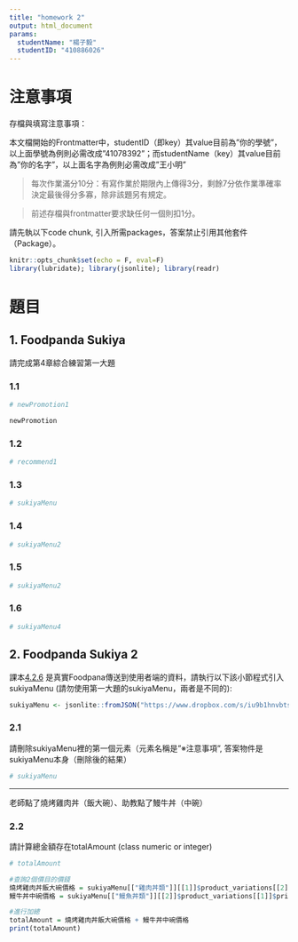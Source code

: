 ---
title: "homework 2"
output: html_document
params:
  studentName: "楊子毅"
  studentID: "410886026"
---

# 注意事項

存檔與填寫注意事項：

  本文檔開始的Frontmatter中，studentID（即key）其value目前為"你的學號"，以上面學號為例則必需改成"41078392"；而studentName（key）其value目前為"你的名字"，以上面名字為例則必需改成"王小明"

> 每次作業滿分10分：有寫作業於期限內上傳得3分，剩餘7分依作業準確率決定最後得分多寡，除非該題另有規定。

> 前述存檔與frontmatter要求缺任何一個則扣1分。

請先執以下code chunk, 引入所需packages，答案禁止引用其他套件（Package）。
```{r setup, include=FALSE}
knitr::opts_chunk$set(echo = F, eval=F)
library(lubridate); library(jsonlite); library(readr)
```

# 題目

## 1. Foodpanda Sukiya
請完成第4章綜合練習第一大題

### 1.1

```{r ans11}
# newPromotion1 

newPromotion
```

### 1.2

```{r ans12}
# recommend1
```

### 1.3

```{r ans13}
# sukiyaMenu
```

### 1.4

```{r ans14}
# sukiyaMenu2
```

### 1.5

```{r ans15}
# sukiyaMenu2
```

### 1.6

```{r ans16}
# sukiyaMenu4
```

## 2. Foodpanda Sukiya 2

課本[4.2.6](https://tpemartin.github.io/NTPU-R-for-Data-Science/operationonvectorandlist.html#sukiya-menu) 是真實Foodpana傳送到使用者端的資料，請執行以下該小節程式引入sukiyaMenu (請勿使用第一大題的sukiyaMenu，兩者是不同的):

```{r data2}
sukiyaMenu <- jsonlite::fromJSON("https://www.dropbox.com/s/iu9b1hnvbtss83q/sukiyaMenu.json?dl=1", simplifyDataFrame = F)
```


### 2.1 
請刪除sukiyaMenu裡的第一個元素（元素名稱是"※注意事項", 答案物件是sukiyaMenu本身（刪除後的結果）

```{r ans21}
# sukiyaMenu
```

***

老師點了燒烤雞肉丼（飯大碗）、助教點了鰻牛丼（中碗）

### 2.2
請計算總金額存在totalAmount (class numeric or integer)

```{r ans22}
# totalAmount

#查詢2個價目的價錢
燒烤雞肉丼飯大碗價格 = sukiyaMenu[["雞肉丼類"]][[1]]$product_variations[[2]]$price
鰻牛丼中碗價格 = sukiyaMenu[["鰻魚丼類"]][[2]]$product_variations[[1]]$price

#進行加總
totalAmount = 燒烤雞肉丼飯大碗價格 + 鰻牛丼中碗價格
print(totalAmount)
```

